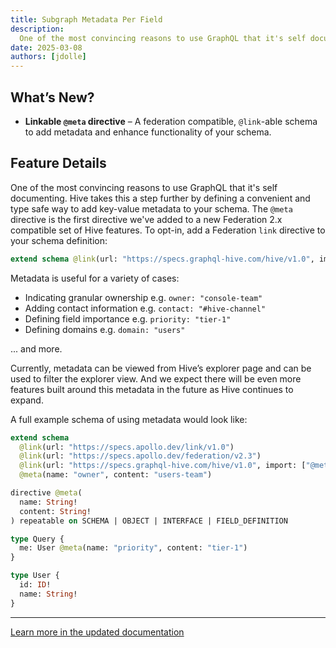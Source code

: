 ```yaml
---
title: Subgraph Metadata Per Field
description:
  One of the most convincing reasons to use GraphQL that it's self documenting. The `@meta` directive takes this a step further by defining a convenient and type safe way to add key-value metadata to your schema.
date: 2025-03-08
authors: [jdolle]
---
```


## What’s New?

- **Linkable `@meta` directive** – A federation compatible, `@link`-able schema to add metadata and enhance functionality of your schema.

## Feature Details

One of the most convincing reasons to use GraphQL that it's self documenting. Hive takes this a step further by defining a convenient and type safe way to add key-value metadata to your schema. The `@meta` directive is the first directive we've added to a new Federation 2.x compatible set of Hive features. To opt-in, add a Federation `link` directive to your schema definition:

```graphql
extend schema @link(url: "https://specs.graphql-hive.com/hive/v1.0", import: ["@meta"])
```

Metadata is useful for a variety of cases:
- Indicating granular ownership e.g. `owner: "console-team"`
- Adding contact information e.g. `contact: "#hive-channel"`
- Defining field importance e.g. `priority: "tier-1"`
- Defining domains e.g. `domain: "users"`

... and more.

Currently, metadata can be viewed from Hive’s explorer page and can be used to filter the explorer view. And we expect there will be even more features built around this metadata in the future as Hive continues to expand.

A full example schema of using metadata would look like:

```graphql
extend schema
  @link(url: "https://specs.apollo.dev/link/v1.0")
  @link(url: "https://specs.apollo.dev/federation/v2.3")
  @link(url: "https://specs.graphql-hive.com/hive/v1.0", import: ["@meta"])
  @meta(name: "owner", content: "users-team")

directive @meta(
  name: String!
  content: String!
) repeatable on SCHEMA | OBJECT | INTERFACE | FIELD_DEFINITION

type Query {
  me: User @meta(name: "priority", content: "tier-1")
}

type User {
  id: ID!
  name: String!
}
```

---

[Learn more in the updated documentation](/docs/specs/link-specifications#subgraph-schema-additions)
